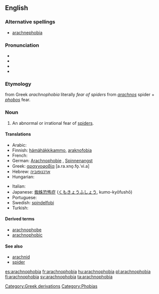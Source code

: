 ==English==

===Alternative spellings===
* [[arachnephobia]]

===Pronunciation===
* {{enPR|a-rach*no-pho*bi-a}}
* {{IPA|/æˌɻæknəˈfəʊbɪə/}}
* {{audio|en-us-arachnophobia.ogg|Audio (US)}}
* {{rhymes|əʊbiə}}

===Etymology===
{{etyl|la}} from Greek ''arachnophobia'' literally ''fear of spiders'' from ''[[arachnos]]'' spider + ''[[phobos]]'' fear.

===Noun===
{{wikipedia}}
{{en-noun}}

# An abnormal or irrational fear of [[spider]]s.

====Translations====
{{trans-top|an abnormal or irrational fear of spiders}}
* Arabic: {{t|ar|رهاب العناكب|m|sc=Arab}}
* Finnish: [[hämähäkkikammo]], [[araknofobia]]
* French: {{t+|fr|arachnophobie}}
* German: [[Arachnophobie]] {{f}}, [[Spinnenangst]] {{f}}
* Greek: [[αραχνοφοβία]] [a.ra.xno̞.fo̞.ˈvi.a] {{f}}
* Hebrew: [[:he:ארכנופוביה|ארכנופוביה]]
* Hungarian: {{t-|hu|araknofóbia}}
{{trans-mid}}
* Italian: {{t+|it|aracnofobia|f}}
* Japanese: [[蜘蛛恐怖症]] ([[くもきょうふしょう]], kumo-kyōfushō)
* Portuguese: {{t+|pt|aracnofobia|f}}
* Swedish: [[spindelfobi]]
* Turkish: {{t+|tr|araknofobi}}
{{trans-bottom}}

====Derived terms====
* [[arachnophobe]]
* [[arachnophobic]]

====See also====
* [[arachnid]]
* [[spider]]

[[Category:Greek derivations]]
[[Category:Phobias]]

[[es:arachnophobia]]
[[fr:arachnophobia]]
[[hu:arachnophobia]]
[[pl:arachnophobia]]
[[fi:arachnophobia]]
[[sv:arachnophobia]]
[[ta:arachnophobia]]